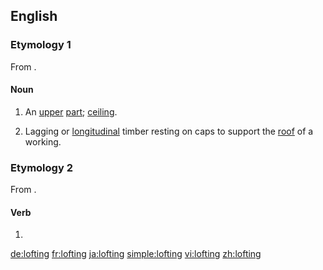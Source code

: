 ==English==

===Etymology 1===
From {{suffix|loft|ing|lang=en}}.

====Noun====
{{en-noun}}

# {{context|obsolete|lang=en}} An [[upper]] [[part]]; [[ceiling]].
# {{context|mining|lang=en}} Lagging or [[longitudinal]] timber resting on caps to support the [[roof]] of a working.

===Etymology 2===
From {{term|loft|lang=en}}.

====Verb====
{{head|en}}

# {{present participle of|loft|lang=en}}

[[de:lofting]]
[[fr:lofting]]
[[ja:lofting]]
[[simple:lofting]]
[[vi:lofting]]
[[zh:lofting]]